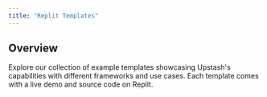 ```yaml
---
title: "Replit Templates"
---
```

## Overview
Explore our collection of example templates showcasing Upstash's capabilities with different frameworks and use cases. Each template comes with a live demo and source code on Replit.